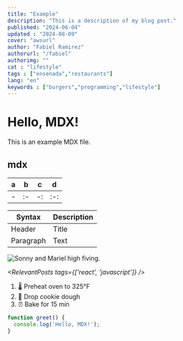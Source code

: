 ```yaml
---
title: "Example"
description: "This is a description of my blog post."
published: "2024-06-04"
updated : "2024-08-09" 
cover: "awsurl"
author: "Fabiel Ramirez"
authorurl: "/fabiel"
authorimg: ""
cat : "lifestyle"
tags : ["ensenada","restaurants"]
lang: "en" 
keywords : ["burgers","programming","lifestyle"]
---
```


# Hello, MDX!

This is an example MDX file.

## mdx

| a | b  |  c |  d  |
|-- |----|----|-----|
| - | :- | -: | :-: |

 | Syntax      | Description |
  | ----------- | ----------- |
  | Header      | Title       |
  | Paragraph   | Text        |

![Sonny and Mariel high fiving.](https://content.codecademy.com/courses/learn-cpp/community-challenge/highfive.gif)

*<RelevantPosts tags={['react', 'javascript']} />*
*<Planet/>*

1. 🌡 Preheat oven to 325°F
2. 🍪 Drop cookie dough
3. ⏰ Bake for 15 min

```javascript
function greet() {
  console.log('Hello, MDX!');
}
```



